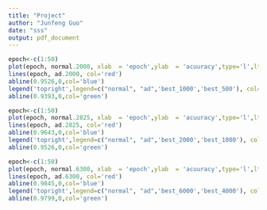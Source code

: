 ```yaml
---
title: "Project"
author: "Junfeng Guo"
date: "sss"
output: pdf_document
---
```








```r
epoch<-c(1:50)
plot(epoch, normal.2000, xlab  = 'epoch',ylab  = 'acuuracy',type='l',lty=2,main  = '1000 learn from 500',ylim=c(0.93,1)) 
lines(epoch, ad.2000, col='red') 
abline(0.9526,0,col='blue')
legend('topright',legend=c("normal", "ad",'best_1000','best_500'), col=c("black", "red",'blue','green'), lty=c(2,1,1,1),  cex=0.8) 
abline(0.9393,0,col='green')

```



```r
epoch<-c(1:50)
plot(epoch, normal.2825, xlab  = 'epoch',ylab  = 'acuuracy',type='l',lty=2,main  = '2000 learn from 1000',ylim=c(0.95,1)) 
lines(epoch, ad.2825, col='red') 
abline(0.9643,0,col='blue')
legend('topright',legend=c("normal", "ad",'best_2000','best_1000'), col=c("black", "red",'blue','green'), lty=c(2,1,1,1),  cex=0.8) 
abline(0.9526,0,col='green')
```

```r
epoch<-c(1:50)
plot(epoch, normal.6300, xlab  = 'epoch',ylab  = 'acuuracy',type='l',lty=2,main  = '6000 learn from 4000',ylim=c(0.97,0.99)) 
lines(epoch, ad.6300, col='red') 
abline(0.9845,0,col='blue')
legend('topright',legend=c("normal", "ad",'best_6000','best_4000'), col=c("black", "red",'blue','green'), lty=c(2,1,1,1),  cex=0.8) 
abline(0.9799,0,col='green')

```





